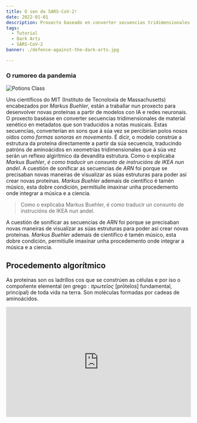 ```yaml
---
title: O son do SARS-CoV-2!
date: 2022-01-01
description: Proxecto baseado en converter secuencias tridimensionales de material xenético en metadatos que son traducidos a notas musicais.
tags:
  - Tutorial
  - Dark Arts
  - SARS-CoV-2
banner: ./defence-against-the-dark-arts.jpg

---
```


### O rumoreo da pandemia

![Potions Class](./dna-defence-against-the-dark-arts.jpg)

Uns científicos do  MIT (Instituto de Tecnoloxía de  Massachusetts) encabezados por *Markus Buehler*, están a traballar nun proxecto para desenvolver novas proteínas a partir de modelos con IA e redes neuronais. O proxecto baséase en converter secuencias tridimensionales de material xenético en metadatos  que son traducidos a notas musicais. Estas secuencias, converterían en sons que á súa vez se percibirían polos nosos oídos como *formas sonoras en movemento*. É dicir, o modelo constrúe a estrutura da proteína directamente a partir da súa secuencia, traducindo patróns de  aminoácidos en xeometrías  tridimensionales que á súa vez serán un reflexo  algirítmico da devandita estrutura. Como o explicaba *Markus Buehler*, *é como traducir un conxunto de instrucións de IKEA nun andel*. 
A cuestión de  sonificar as secuencias de *ARN* foi  porque se precisaban novas maneiras de visualizar as súas estruturas para poder así crear novas proteínas. *Markus Buehler* ademais de científico é tamén músico,  esta dobre condición, permitiulle imaxinar unha procedemento onde integrar a música e a ciencia. 

> Como o explicaba Markus  Buehler, é como traducir un conxunto de instrucións de IKEA nun andel.


A cuestión de  sonificar as secuencias de *ARN* foi  porque se precisaban novas maneiras de visualizar as súas estruturas para poder así crear novas proteínas. *Markus  Buehler* ademais de científico é tamén músico,  esta dobre condición, permitiulle imaxinar unha procedemento onde integrar a música e a ciencia.


## Procedemento algorítmico 

As proteínas son os ladrillos cos que se constrúen as células e por iso o compoñente elemental (en grego : *πρωτεῖος* [prōteîos] fundamental, principal) de toda vida na terra. Son moléculas formadas por cadeas de  aminoácidos. 

<iframe width="100%" height="300" scrolling="no" frameborder="no" allow="autoplay" src="https://w.soundcloud.com/player/?url=https%3A//api.soundcloud.com/playlists/1011610462&color=%233900ff&auto_play=false&hide_related=false&show_comments=true&show_user=true&show_reposts=false&show_teaser=true&visual=true"></iframe>